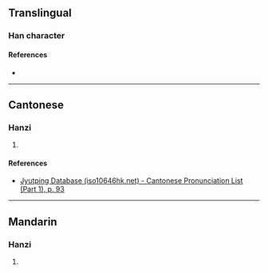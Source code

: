 {{character info/new}}
==Translingual==

===Han character===
{{Han char|rn=38|rad=女|as=08|sn=11|four=|canj=NIV|ids=⿱弦女}}

====References====
* {{Han ref|kx=0265.281|dkj=06370|hdz=21062.120|uh=5A71|ud=23153}}

----

==Cantonese==

===Hanzi===
{{yue-hanzi|jyut=[[jin4]]|y=yin4}}

# {{defn|lang=yue|sort=女08}}

====References====
* [http://www.iso10646hk.net/jp/document/download.jsp Jyutping Database (iso10646hk.net) - Cantonese Pronunciation List (Part 1), p. 93]

----

==Mandarin==

===Hanzi===
{{cmn-hanzi|pin=[[xián]] ([[xian2]])|wg=hsien<sup>2</sup>}}

# {{defn|lang=cmn|sort=女08}}